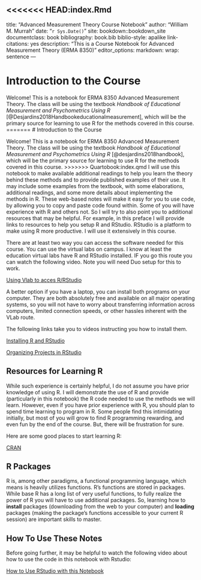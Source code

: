 <<<<<<< HEAD:index.Rmd
---
title: "Advanced Measurement Theory Course Notebook"
author: "William M. Murrah"
date: "`r Sys.Date()`"
site: bookdown::bookdown_site
documentclass: book
bibliography: book.bib
biblio-style: apalike
link-citations: yes
description: "This is a Course Notebook for Advanced Measurement Theory (ERMA 8350)"
editor_options: 
  markdown: 
    wrap: sentence
---

# Introduction to the Course {.unnumbered}

Welcome!
This is a notebook for ERMA 8350 Advanced Measurement Theory.
The class will be using the textbook *Handbook of Educational Measurement and Psychometrics Using R* [@Desjardins2018Handbookeducationalmeasurement], which will be the primary source for learning to use R for the methods covered in this course.
=======
# Introduction to the Course

Welcome!
This is a notebook for ERMA 8350 Advanced Measurement Theory.
The class will be using the textbook *Handbook of Educational Measurement and Psychometrics Using R* [@desjardins2018handbook], which will be the primary source for learning to use R for the methods covered in this course.
>>>>>>> Quartobook:index.qmd
I will use this notebook to make available additional readings to help you learn the theory behind these methods and to provide published examples of their use.
It may include some examples from the textbook, with some elaborations, additional readings, and some more details about implementing the methods in R.
These web-based notes will make it easy for you to use code, by allowing you to copy and paste code found within.
Some of you will have experience with R and others not.
So I will try to also point you to additional resources that may be helpful.
For example, in this preface I will provide links to resources to help you setup R and RStudio.
RStudio is a platform to make using R more productive.
I will use it extensively in this course.

There are at least two way you can access the software needed for this course.
You can use the virtual labs on campus.
I know at least the education virtual labs have R and RStudio installed.
IF you go this route you can watch the following video.
Note you will need Duo setup for this to work.

[Using Vlab to acces R/RStudio](https://nv.instructuremedia.com/fetch/QkFoYkIxc0hhUVNIRGFrSE1Hd3JCeWhUREdFPS0tZjk4ODFlYWEyZWFiNWQwYWYyZDk0YTZjMjljZTJlMjBkNmIwMzE5Yw.mp4)

A better option if you have a laptop, you can install both programs on your computer.
They are both absolutely free and available on all major operating systems, so you will not have to worry about transferring information across computers, limited connection speeds, or other hassles inherent with the VLab route.

The following links take you to videos instructing you how to install them.

[Installing R and RStudio](https://auburn.hosted.panopto.com/Panopto/Pages/Viewer.aspx?id=5dacd1fe-b888-407b-a89f-ac150135ace8)

[Organizing Projects in RStudio](https://auburn.hosted.panopto.com/Panopto/Pages/Viewer.aspx?id=aed0e2a9-004f-453f-80c7-abbe010a063b)

## Resources for Learning R {.unnumbered}

While such experience is certainly helpful, I do not assume you have prior knowledge of using R.
I will demonstrate the use of R and provide (particularly in this notebook) the R code needed to use the methods we will learn.
However, even if you have prior experience with R, you should plan to spend time learning to program in R.
Some people find this intimidating initially, but most of you will grow to find R programming rewarding, and even fun by the end of the course.
But, there will be frustration for sure.

Here are some good places to start learning R:

[CRAN](https://cran.r-project.org/)

## R Packages {.unnumbered}

R is, among other paradigms, a functional programming language, which means is heavily utilizes functions.
R's functions are stored in packages.
While base R has a long list of very useful functions, to fully realize the power of R you will have to use additional packages.
So, learning how to **install** packages (downloading from the web to your computer) and **loading** packages (making the package's functions accessible to your current R session) are important skills to master.

## How To Use These Notes {.unnumbered}

Before going further, it may be helpful to watch the following video about how to use the code in this notebook with Rstudio:

[How to Use RStudio with this Notebook](https://auburn.hosted.panopto.com/Panopto/Pages/Viewer.aspx?id=13acb849-902a-45c7-bc4e-ad870153fcae)
